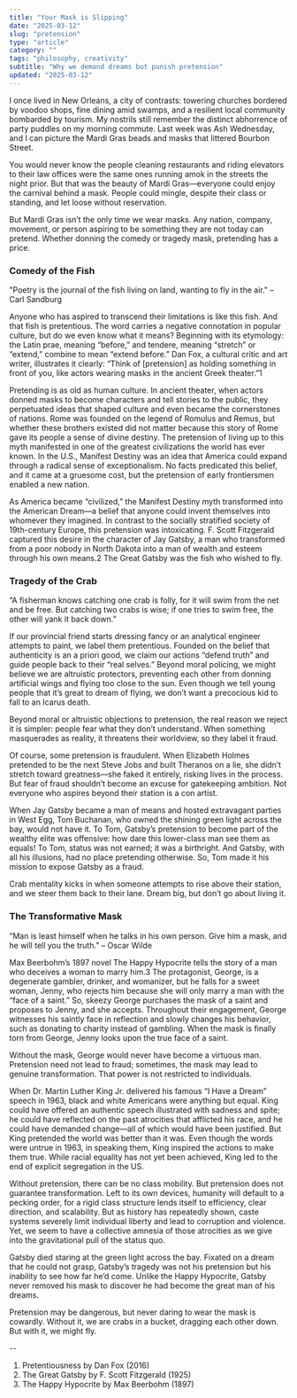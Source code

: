 ```yaml
---
title: "Your Mask is Slipping"
date: "2025-03-12"
slug: "pretension"
type: "article"
category: ""
tags: "philosophy, creativity"
subtitle: "Why we demand dreams but punish pretension"
updated: "2025-03-12"
---
```


I once lived in New Orleans, a city of contrasts: towering churches bordered by voodoo shops, fine dining amid swamps, and a resilient local community bombarded by tourism. My nostrils still remember the distinct abhorrence of party puddles on my morning commute. Last week was Ash Wednesday, and I can picture the Mardi Gras beads and masks that littered Bourbon Street.

You would never know the people cleaning restaurants and riding elevators to their law offices were the same ones running amok in the streets the night prior. But that was the beauty of Mardi Gras—everyone could enjoy the carnival behind a mask. People could mingle, despite their class or standing, and let loose without reservation.

But Mardi Gras isn’t the only time we wear masks. Any nation, company, movement, or person aspiring to be something they are not today can pretend. Whether donning the comedy or tragedy mask, pretending has a price.

### Comedy of the Fish
"Poetry is the journal of the fish living on land, wanting to fly in the air." – Carl Sandburg

Anyone who has aspired to transcend their limitations is like this fish. And that fish is pretentious. The word carries a negative connotation in popular culture, but do we even know what it means? Beginning with its etymology: the Latin prae, meaning “before,” and tendere, meaning “stretch” or “extend,” combine to mean “extend before.” Dan Fox, a cultural critic and art writer, illustrates it clearly: “Think of [pretension] as holding something in front of you, like actors wearing masks in the ancient Greek theater.”1

Pretending is as old as human culture. In ancient theater, when actors donned masks to become characters and tell stories to the public, they perpetuated ideas that shaped culture and even became the cornerstones of nations. Rome was founded on the legend of Romulus and Remus, but whether these brothers existed did not matter because this story of Rome gave its people a sense of divine destiny. The pretension of living up to this myth manifested in one of the greatest civilizations the world has ever known. In the U.S., Manifest Destiny was an idea that America could expand through a radical sense of exceptionalism. No facts predicated this belief, and it came at a gruesome cost, but the pretension of early frontiersmen enabled a new nation.

As America became “civilized,” the Manifest Destiny myth transformed into the American Dream—a belief that anyone could invent themselves into whomever they imagined. In contrast to the socially stratified society of 19th-century Europe, this pretension was intoxicating. F. Scott Fitzgerald captured this desire in the character of Jay Gatsby, a man who transformed from a poor nobody in North Dakota into a man of wealth and esteem through his own means.2 The Great Gatsby was the fish who wished to fly.

### Tragedy of the Crab
“A fisherman knows catching one crab is folly, for it will swim from the net and be free. But catching two crabs is wise; if one tries to swim free, the other will yank it back down.”

If our provincial friend starts dressing fancy or an analytical engineer attempts to paint, we label them pretentious. Founded on the belief that authenticity is an a priori good, we claim our actions “defend truth” and guide people back to their “real selves.” Beyond moral policing, we might believe we are altruistic protectors, preventing each other from donning artificial wings and flying too close to the sun. Even though we tell young people that it’s great to dream of flying, we don’t want a precocious kid to fall to an Icarus death.

Beyond moral or altruistic objections to pretension, the real reason we reject it is simpler: people fear what they don’t understand. When something masquerades as reality, it threatens their worldview, so they label it fraud.

Of course, some pretension is fraudulent. When Elizabeth Holmes pretended to be the next Steve Jobs and built Theranos on a lie, she didn’t stretch toward greatness—she faked it entirely, risking lives in the process. But fear of fraud shouldn’t become an excuse for gatekeeping ambition. Not everyone who aspires beyond their station is a con artist.

When Jay Gatsby became a man of means and hosted extravagant parties in West Egg, Tom Buchanan, who owned the shining green light across the bay, would not have it. To Tom, Gatsby’s pretension to become part of the wealthy elite was offensive: how dare this lower-class man see them as equals! To Tom, status was not earned; it was a birthright. And Gatsby, with all his illusions, had no place pretending otherwise. So, Tom made it his mission to expose Gatsby as a fraud.

Crab mentality kicks in when someone attempts to rise above their station, and we steer them back to their lane. Dream big, but don’t go about living it.

### The Transformative Mask
“Man is least himself when he talks in his own person. Give him a mask, and he will tell you the truth.” – Oscar Wilde

Max Beerbohm’s 1897 novel The Happy Hypocrite tells the story of a man who deceives a woman to marry him.3 The protagonist, George, is a degenerate gambler, drinker, and womanizer, but he falls for a sweet woman, Jenny, who rejects him because she will only marry a man with the “face of a saint.” So, skeezy George purchases the mask of a saint and proposes to Jenny, and she accepts. Throughout their engagement, George witnesses his saintly face in reflection and slowly changes his behavior, such as donating to charity instead of gambling. When the mask is finally torn from George, Jenny looks upon the true face of a saint.

Without the mask, George would never have become a virtuous man. Pretension need not lead to fraud; sometimes, the mask may lead to genuine transformation. That power is not restricted to individuals.

When Dr. Martin Luther King Jr. delivered his famous “I Have a Dream” speech in 1963, black and white Americans were anything but equal. King could have offered an authentic speech illustrated with sadness and spite; he could have reflected on the past atrocities that afflicted his race, and he could have demanded change—all of which would have been justified. But King pretended the world was better than it was. Even though the words were untrue in 1963, in speaking them, King inspired the actions to make them true. While racial equality has not yet been achieved, King led to the end of explicit segregation in the US.

Without pretension, there can be no class mobility. But pretension does not guarantee transformation. Left to its own devices, humanity will default to a pecking order, for a rigid class structure lends itself to efficiency, clear direction, and scalability. But as history has repeatedly shown, caste systems severely limit individual liberty and lead to corruption and violence. Yet, we seem to have a collective amnesia of those atrocities as we give into the gravitational pull of the status quo.

Gatsby died staring at the green light across the bay. Fixated on a dream that he could not grasp, Gatsby’s tragedy was not his pretension but his inability to see how far he’d come. Unlike the Happy Hypocrite, Gatsby never removed his mask to discover he had become the great man of his dreams.

Pretension may be dangerous, but never daring to wear the mask is cowardly. Without it, we are crabs in a bucket, dragging each other down. But with it, we might fly.

--

1. Pretentiousness by Dan Fox (2016)
2. The Great Gatsby by F. Scott Fitzgerald (1925)
3. The Happy Hypocrite by Max Beerbohm (1897)